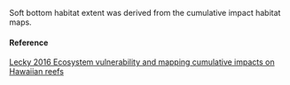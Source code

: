Soft bottom habitat extent was derived from the cumulative impact habitat maps.

#### Reference

[Lecky 2016 Ecosystem vulnerability and mapping cumulative impacts on Hawaiian reefs](NA)
